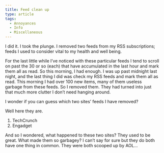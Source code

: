 ```yaml
---
title: Feed clean up
type: article
tags:
  - Annoyances
  - Info
  - Miscellaneous
---
```


I did it. I took the plunge. I removed two feeds from my RSS subscriptions; feeds I used to consider vital to my health and well being.

For the last little while I’ve noticed with these particular feeds I tend to scroll on past the 30 or so (each) that have accumulated in the last hour and mark them all as read. So this morning, I had enough. I was up past midnight last night, and the last thing I did was check my RSS feeds and mark them all as read. This morning I had over 100 new items, many of them useless garbage from these feeds. So I removed them. They had turned into just that much more clutter I don’t need hanging around.

I wonder if you can guess which two sites’ feeds I have removed?

Well here they are.

1.  TechCrunch
2.  Engadget

And so I wondered, what happened to these two sites? They used to be great. What made them so garbagey? I can’t say for sure but they do both have one thing in common. They were both scooped up by AOL…
